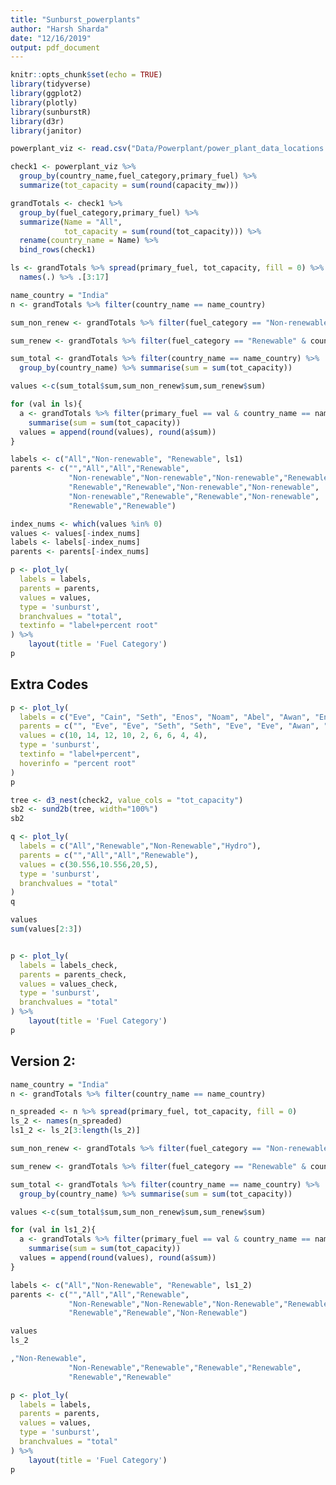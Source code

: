 ```yaml
---
title: "Sunburst_powerplants"
author: "Harsh Sharda"
date: "12/16/2019"
output: pdf_document
---
```


```r
knitr::opts_chunk$set(echo = TRUE)
library(tidyverse)
library(ggplot2)
library(plotly)
library(sunburstR)
library(d3r)
library(janitor)
```

```r
powerplant_viz <- read.csv("Data/Powerplant/power_plant_data_locations.csv")
```

```r
check1 <- powerplant_viz %>%
  group_by(country_name,fuel_category,primary_fuel) %>%
  summarize(tot_capacity = sum(round(capacity_mw)))

grandTotals <- check1 %>%
  group_by(fuel_category,primary_fuel) %>%
  summarize(Name = "All",
            tot_capacity = sum(round(tot_capacity))) %>%
  rename(country_name = Name) %>%
  bind_rows(check1)
```

```r
ls <- grandTotals %>% spread(primary_fuel, tot_capacity, fill = 0) %>%
  names(.) %>% .[3:17]
```

```r
name_country = "India"
n <- grandTotals %>% filter(country_name == name_country)

sum_non_renew <- grandTotals %>% filter(fuel_category == "Non-renewable" & country_name == name_country) %>% summarise(sum = sum(tot_capacity))

sum_renew <- grandTotals %>% filter(fuel_category == "Renewable" & country_name == name_country) %>% summarise(sum = sum(tot_capacity))

sum_total <- grandTotals %>% filter(country_name == name_country) %>%
  group_by(country_name) %>% summarise(sum = sum(tot_capacity))
```

```r
values <-c(sum_total$sum,sum_non_renew$sum,sum_renew$sum)
```


```r
for (val in ls){
  a <- grandTotals %>% filter(primary_fuel == val & country_name == name_country) %>%
    summarise(sum = sum(tot_capacity))
  values = append(round(values), round(a$sum))
}

labels <- c("All","Non-renewable", "Renewable", ls1)
parents <- c("","All","All","Renewable",
             "Non-renewable","Non-renewable","Non-renewable","Renewable",
             "Renewable","Renewable","Non-renewable","Non-renewable",
             "Non-renewable","Renewable","Renewable","Non-renewable",
             "Renewable","Renewable")
```



```r
index_nums <- which(values %in% 0)
values <- values[-index_nums]
labels <- labels[-index_nums]
parents <- parents[-index_nums]
```


```r
p <- plot_ly(
  labels = labels,
  parents = parents,
  values = values,
  type = 'sunburst',
  branchvalues = "total",
  textinfo = "label+percent root"
) %>%
    layout(title = 'Fuel Category')
p
```

## Extra Codes

```r
p <- plot_ly(
  labels = c("Eve", "Cain", "Seth", "Enos", "Noam", "Abel", "Awan", "Enoch", "Azura"),
  parents = c("", "Eve", "Eve", "Seth", "Seth", "Eve", "Eve", "Awan", "Eve"),
  values = c(10, 14, 12, 10, 2, 6, 6, 4, 4),
  type = 'sunburst',
  textinfo = "label+percent",
  hoverinfo = "percent root"
)
p
```


```r
tree <- d3_nest(check2, value_cols = "tot_capacity")
sb2 <- sund2b(tree, width="100%")
sb2
```

```r
q <- plot_ly(
  labels = c("All","Renewable","Non-Renewable","Hydro"),
  parents = c("","All","All","Renewable"),
  values = c(30.556,10.556,20,5),
  type = 'sunburst',
  branchvalues = "total"
)
q
```

```r
values
sum(values[2:3])
```

```r

```
```r
p <- plot_ly(
  labels = labels_check,
  parents = parents_check,
  values = values_check,
  type = 'sunburst',
  branchvalues = "total"
) %>%
    layout(title = 'Fuel Category')
p
```

## Version 2:

```r
name_country = "India"
n <- grandTotals %>% filter(country_name == name_country)
```

```r
n_spreaded <- n %>% spread(primary_fuel, tot_capacity, fill = 0)
ls_2 <- names(n_spreaded)
ls1_2 <- ls_2[3:length(ls_2)]
```

```r
sum_non_renew <- grandTotals %>% filter(fuel_category == "Non-renewable" & country_name == name_country) %>% summarise(sum = sum(tot_capacity))

sum_renew <- grandTotals %>% filter(fuel_category == "Renewable" & country_name == name_country) %>% summarise(sum = sum(tot_capacity))

sum_total <- grandTotals %>% filter(country_name == name_country) %>%
  group_by(country_name) %>% summarise(sum = sum(tot_capacity))

values <-c(sum_total$sum,sum_non_renew$sum,sum_renew$sum)

```

```r
for (val in ls1_2){
  a <- grandTotals %>% filter(primary_fuel == val & country_name == name_country) %>%
    summarise(sum = sum(tot_capacity))
  values = append(round(values), round(a$sum))
}

labels <- c("All","Non-Renewable", "Renewable", ls1_2)
parents <- c("","All","All","Renewable",
             "Non-Renewable","Non-Renewable","Non-Renewable","Renewable",
             "Renewable","Renewable","Non-Renewable")

values
ls_2

,"Non-Renewable",
             "Non-Renewable","Renewable","Renewable","Renewable",
             "Renewable","Renewable"
```

```r
p <- plot_ly(
  labels = labels,
  parents = parents,
  values = values,
  type = 'sunburst',
  branchvalues = "total"
) %>%
    layout(title = 'Fuel Category')
p
```


